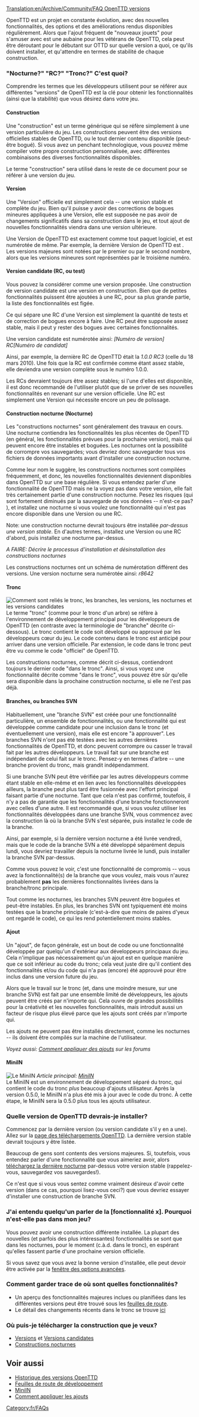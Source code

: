 [[Translation:en/Archive/Community/FAQ OpenTTD versions]]


OpenTTD est un projet en constante évolution, avec des nouvelles fonctionnalités, des options et des améliorations rendus disponibles régulièrement. Alors que l'ajout fréquent de "nouveaux jouets" pour s'amuser avec est une aubaine pour les vétérans de OpenTTD, cela peut être déroutant pour le débutant sur OTTD sur quelle version a quoi, ce qu'ils doivent installer, et qu'attendre en termes de stabilité de chaque construction.

=== "Nocturne?"  "RC?"  "Tronc?"  C'est quoi?===
Comprendre les termes que les développeurs utilisent pour se référer aux différentes "versions" de OpenTTD est la clé pour obtenir les fonctionnalités (ainsi que la stabilité) que vous désirez dans votre jeu.

====Construction====
Une "construction" est un terme générique qui se réfère simplement à une version particulière du jeu. Les constructions peuvent être des versions officielles stables de OpenTTD, ou le tout dernier contenu disponible (peut-être bogué). Si vous avez un penchant technologique, vous pouvez même compiler votre propre construction personnalisée, avec différentes combinaisons des diverses fonctionnalités disponibles.

Le terme "construction" sera utilisé dans le reste de ce document pour se référer à une version du jeu.

====Version====
Une "Version" officielle est simplement cela -- une version stable et complète du jeu. Bien qu'il puisse y avoir des corrections de bogues mineures appliquées à une Version, elle est supposée ne pas avoir de changements significatifs dans sa construction dans le jeu, et tout ajout de nouvelles fonctionnalités viendra dans une version ultérieure.

Une Version de OpenTTD est exactement comme tout paquet logiciel, et est numérotée de même. Par exemple, la dernière Version de OpenTTD est {{fr/Manual/Version}}. Les versions majeures sont notées par le premier ou par le second nombre, alors que les versions mineures sont représentées par le troisième numéro.

====Version candidate (RC, ou test)====
Vous pouvez la considérer comme une version proposée. Une construction de version candidate est une version en construction. Bien que de petites fonctionnalités puissent être ajoutées à une RC, pour sa plus grande partie, la liste des fonctionnalités est figée.

Ce qui sépare une RC d'une Version est simplement la quantité de tests et de correction de bogues encore à faire. Une RC peut être supposée assez stable, mais il peut y rester des bogues avec certaines fonctionnalités.

Une version candidate est numérotée ainsi:
''[Numéro de version] RC[Numéro de candidat]''

Ainsi, par exemple, la dernière RC de OpenTTD était la ''1.0.0 RC3'' (celle du 18 mars 2010). Une fois que la RC est confirmée comme étant assez stable, elle deviendra une version complète sous le numéro 1.0.0.

Les RCs devraient toujours être assez stables; si l'une d'elles est disponible, il est donc recommandé de l'utiliser plutôt que de se priver de ses nouvelles fonctionnalités en revenant sur une version officielle. Une RC est simplement une Version qui nécessite encore un peu de polissage.

====Construction nocturne (Nocturne)====
Les "constructions nocturnes" sont généralement des travaux en cours. Une nocturne contiendra les fonctionnalités les plus récentes de OpenTTD (en général, les fonctionnalités prévues pour la prochaine version), mais qui peuvent encore être instables et boguées. Les nocturnes ont la possibilité de corrompre vos sauvegardes; vous devriez donc sauvegarder tous vos fichiers de données importants avant d'installer une construction nocturne.

Comme leur nom le suggère, les constructions nocturnes sont compilées fréquemment, et donc, les nouvelles fonctionnalités deviennent disponibles dans OpenTTD sur une base régulière. Si vous entendez parler d'une fonctionnalité de OpenTTD mais ne la voyez pas dans votre version, elle fait très certainement partie d'une construction nocturne. Pesez les risques (qui sont fortement diminués par la sauvegarde de vos données -- n'est-ce pas?  {{en/Emoticon|:)}}), et installez une nocturne si vous voulez une fonctionnalité qui n'est pas encore disponible dans une Version ou une RC.

Note: une construction nocturne devrait toujours être installée ''par-dessus une version stable''. En d'autres termes, installez une Version ou une RC d'abord, puis installez une nocturne par-dessus.

''A FAIRE: Décrire le processus d'installation et désinstallation des constructions nocturnes''

Les constructions nocturnes ont un schéma de numérotation différent des versions. Une version nocturne sera numérotée ainsi:
''r8642''

====Tronc====
[[File:en/Archive/Community/Version Illustration.gif|frame|right|Comment sont reliés le tronc, les branches, les versions, les nocturnes et les versions candidates]]
Le terme "tronc" (comme pour le tronc d'un arbre) se réfère à l'environnement de développement principal pour les développeurs de OpenTTD (en contraste avec la terminologie de "branche" décrite ci-dessous). Le tronc contient le code soit développé ou approuvé par les développeurs cœur du jeu. Le code contenu dans le tronc est anticipé pour arriver dans une version officielle. Par extension, le code dans le tronc peut être vu comme le code "officiel" de OpenTTD.

Les constructions nocturnes, comme décrit ci-dessus, contiendront toujours le dernier code "dans le tronc". Ainsi, si vous voyez une fonctionnalité décrite comme "dans le tronc", vous pouvez être sûr qu'elle sera disponible dans la prochaine construction nocturne, si elle ne l'est pas déjà.

====Branches, ou branches SVN====
Habituellement, une "branche SVN" est créée pour une fonctionnalité particulière, un ensemble de fonctionnalités, ou une fonctionnalité qui est développée comme candidate pour une inclusion dans le tronc (et éventuellement une version), mais elle est encore "à approuver". Les branches SVN n'ont pas été testées avec les autres dernières fonctionnalités de OpenTTD, et donc peuvent corrompre ou casser le travail fait par les autres développeurs. Le travail fait sur une branche est indépendant de celui fait sur le tronc. Pensez-y en termes d'arbre -- une branche provient du tronc, mais grandit indépendamment.

Si une branche SVN peut être vérifiée par les autres développeurs comme étant stable en elle-même et en lien avec les fonctionnalités développées ailleurs, la branche peut plus tard être fusionnée avec l'effort principal faisant partie d'une nocturne. Tant que cela n'est pas confirmé, toutefois, il n'y a pas de garantie que les fonctionnalités d'une branche fonctionneront avec celles d'une autre. Il est recommandé que, si vous voulez utiliser les fonctionnalités développées dans une branche SVN, vous commencez avec la construction là où la branche SVN s'est séparée, puis installez le code de la branche.

Ainsi, par exemple, si la dernière version nocturne a été livrée vendredi, mais que le code de la branche SVN a été développé séparément depuis lundi, vous devriez travailler depuis la nocturne livrée le lundi, puis installer la branche SVN par-dessus.

Comme vous pouvez le voir, c'est une fonctionnalité de compromis -- vous avez la fonctionnalité(s) de la branche que vous voulez, mais vous n'aurez probablement '''pas''' les dernières fonctionnalités livrées dans la branche/tronc principale.

Tout comme les nocturnes, les branches SVN peuvent être boguées et peut-être instables. En plus, les branches SVN ont typiquement été moins testées que la branche principale (c'est-à-dire que moins de paires d'yeux ont regardé le code), ce qui les rend potentiellement moins stables.

====Ajout====
Un "ajout", de façon générale, est un bout de code ou une fonctionnalité développée par quelqu'un d'extérieur aux développeurs principaux du jeu. Cela n'implique pas nécessairement qu'un ajout est en quelque manière que ce soit inférieur au code du tronc; cela veut juste dire qu'il contient des fonctionnalités et/ou du code qui n'a pas (encore) été approuvé pour être inclus dans une version future du jeu.

Alors que le travail sur le tronc (et, dans une moindre mesure, sur une branche SVN) est fait par une ensemble limité de développeurs, les ajouts peuvent être créés par n'importe qui. Cela ouvre de grandes possibilités pour la créativité et les nouvelles fonctionnalités, mais introduit aussi un facteur de risque plus élevé parce que les ajouts sont créés par n'importe qui.

Les ajouts ne peuvent pas être installés directement, comme les nocturnes -- ils doivent être compilés sur la machine de l'utilisateur.

''Voyez aussi: [http://www.tt-forums.net/viewtopic.php?t=21678 Comment appliquer des ajouts] sur les forums''

====MiniIN====
[[File:en/Archive/Community/MiniIN Illustration.gif|frame|right|Le MiniIN]]
''Article principal: [[fr/Nocturne intégré a minima|MiniIN]]''<br>

Le MiniIN est un environnement de développement séparé du tronc, qui contient le code du tronc ''plus'' beaucoup d'ajouts utilisateur. Après la version 0.5.0, le MiniIN n'a plus été mis à jour avec le code du tronc. À cette étape, le MiniIN sera la 0.5.0 plus tous les ajouts utilisateur.

===Quelle version de OpenTTD devrais-je installer?===
Commencez par la dernière version (ou version candidate s'il y en a une). Allez sur la [http://www.openttd.org/download-stable page des téléchargements OpenTTD]. La dernière version stable devrait toujours y être listée.

Beaucoup de gens sont contents des versions majeures. Si, toutefois, vous entendez parler d'une fonctionnalité que vous aimeriez avoir, alors [http://nightly.openttd.org/ téléchargez la dernière nocturne] par-dessus votre version stable (rappelez-vous, sauvegardez vos sauvegardes!).

Ce n'est que si vous vous sentez comme vraiment désireux d'avoir cette version (dans ce cas, pourquoi lisez-vous ceci?) que vous devriez essayer d'installer une construction de branche SVN.

===J'ai entendu quelqu'un parler de la [fonctionnalité x]. Pourquoi n'est-elle pas dans mon jeu?===
Vous pouvez avoir une construction différente installée. La plupart des nouvelles (et parfois des plus intéressantes) fonctionnalités se sont que dans les nocturnes, pour le moment (c.à.d. dans le tronc), en espérant qu'elles fassent partie d'une prochaine version officielle.

Si vous savez que vous avez la bonne version d'installée, elle peut devoir être activée par la [[fr/Archive/Manual/Settings/Options avancées|fenêtre des options avancées]].

===Comment garder trace de où sont quelles fonctionnalités?===
* Un aperçu des fonctionnalités majeures inclues ou planifiées dans les différentes versions peut être trouvé sous les [[fr/Archive/Lists/Feuille de route|feuilles de route]].
* Le détail des changements récents dans le tronc se trouve [http://vcs.openttd.org/svn/log/trunk ici]

===Où puis-je télécharger la construction que je veux?===
* [http://www.openttd.org/download-stable Versions] et [http://www.openttd.org/download-testing Versions candidates]
* [http://www.openttd.org/download-trunk Constructions nocturnes]

==Voir aussi==
* [[fr/Archive/OpenTTD/Main Page|Historique des versions OpenTTD]]
* [[fr/Archive/Lists/Feuille de route|Feuilles de route de développement]]
* [[fr/Nocturne intégré a minima|MiniIN]]
* [http://www.tt-forums.net/viewtopic.php?t=21678 Comment appliquer les ajouts]

[[Category:fr/FAQs]]